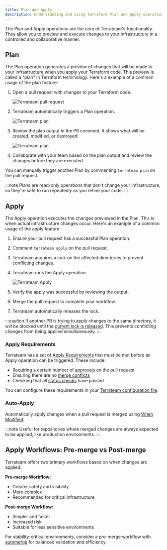 ```yaml
---
title: Plan and Apply
description: Understanding and using Terraform Plan and Apply operations with Terrateam
---
```


The Plan and Apply operations are the core of Terrateam's functionality. They allow you to preview and execute changes to your infrastructure in a controlled and collaborative manner.

## Plan

The Plan operation generates a preview of changes that will be made to your infrastructure when you apply your Terraform code. This preview is called a "plan" in Terraform terminology.
Here's a example of a common usage of the plan feature:
<Steps>
1. Open a pull request with changes to your Terraform code.

   ![Terrateam pull request](../../../assets/nibbler-pull-request.png)

2. Terrateam automatically triggers a Plan operation.

   ![Terrateam plan](../../../assets/nibbler-terrateam-plan.png)

3. Review the plan output in the PR comment. It shows what will be created, modified, or destroyed:

    ![Terrateam plan](../../../assets/nibbler-terrateam-plan.png)

4. Collaborate with your team based on the plan output and review the changes before they are executed.
</Steps>

You can manually trigger another Plan by commenting `terrateam plan` on the pull request.

:::note
Plans are read-only operations that don't change your infrastructure, so they're safe to run repeatedly as you refine your code.
:::

## Apply

The Apply operation executes the changes previewed in the Plan. This is when actual infrastructure changes occur.
Here's an example of a common usage of the apply feature:
<Steps>
1. Ensure your pull request has a successful Plan operation.

2. Comment `terrateam apply` on the pull request.

3. Terrateam acquires a lock on the affected directories to prevent conflicting changes.

4. Terrateam runs the Apply operation:

   ![Terrateam Apply](../../../assets/nibbler-terrateam-apply.png)

5. Verify the apply was successful by reviewing the output.

6. Merge the pull request to complete your workflow.

7. Terrateam automatically releases the lock.
</Steps>

:::caution
If another PR is trying to apply changes to the same directory, it will be blocked until the [current lock is released](/advanced-workflows/locks-and-concurrency/). This prevents conflicting changes from being applied simultaneously.
:::



### Apply Requirements

Terrateam has a set of [Apply Requirements](/configuration-reference/apply-requirements) that must be met before an Apply operation can be triggered. These include:

- Requiring a certain number of [approvals](/configuration-reference/apply-requirements#approved) on the pull request
- Ensuring there are no [merge conflicts](/configuration-reference/apply-requirements#merge-conflicts)
- Checking that all [status checks](/configuration-reference/apply-requirements#status-checks) have passed

You can configure these requirements in your [Terrateam configuration file](/getting-started/configuration).
### Auto-Apply

Automatically apply changes when a pull request is merged using [When Modified](/configuration-reference/when-modified).

:::note 
   Useful for repositories where merged changes are always expected to be applied, like production environments.
:::
## Apply Workflows: Pre-merge vs Post-merge

Terrateam offers two primary workflows based on when changes are applied:

**Pre-merge Workflow:**
- Greater safety and visibility
- More complex
- Recommended for critical infrastructure

**Post-merge Workflow:**
- Simpler and faster
- Increased risk
- Suitable for less sensitive environments

For stability-critical environments, consider a pre-merge workflow with [automerge](/configuration-reference/automerge) for balanced validation and efficiency.
